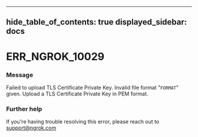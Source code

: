 

---
hide_table_of_contents: true
displayed_sidebar: docs
---


# ERR_NGROK_10029

### Message
Failed to upload TLS Certificate Private Key. Invalid file format "`FORMAT`" given. Upload a TLS Certificate Private Key in PEM format.

<ErrorDetails />



### Further help
If you're having trouble resolving this error, please reach out to [support@ngrok.com](mailto:support@ngrok.com?subject=Help%20with%20ERR_NGROK_10029)


